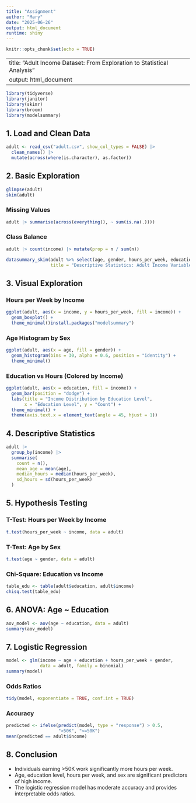```yaml
---
title: "Assignment"
author: "Mary"
date: "2025-06-26"
output: html_document
runtime: shiny
---
```


```r
knitr::opts_chunk$set(echo = TRUE)
```

---
title: "Adult Income Dataset: From Exploration to Statistical Analysis"
output: html_document
---

```r
library(tidyverse)
library(janitor)
library(skimr)
library(broom)
library(modelsummary)
``` 

## 1. Load and Clean Data

```r
adult <- read_csv("adult.csv", show_col_types = FALSE) |>
  clean_names() |>
  mutate(across(where(is.character), as.factor))
```

## 2. Basic Exploration

```r
glimpse(adult)
skim(adult)
```

### Missing Values

```r
adult |> summarise(across(everything(), ~ sum(is.na(.))))
```

### Class Balance

```r
adult |> count(income) |> mutate(prop = n / sum(n))
```

```r
datasummary_skim(adult %>% select(age, gender, hours_per_week, education),
                 title = "Descriptive Statistics: Adult Income Variables")
```


## 3. Visual Exploration

### Hours per Week by Income
```r
ggplot(adult, aes(x = income, y = hours_per_week, fill = income)) +
  geom_boxplot() +
  theme_minimal()install.packages("modelsummary")
```

### Age Histogram by Sex
```r
ggplot(adult, aes(x = age, fill = gender)) +
  geom_histogram(bins = 30, alpha = 0.6, position = "identity") +
  theme_minimal()
```

### Education vs Hours (Colored by Income)
```r
ggplot(adult, aes(x = education, fill = income)) +
  geom_bar(position = "dodge") +
  labs(title = "Income Distribution by Education Level",
       x = "Education Level", y = "Count") +
  theme_minimal() +
  theme(axis.text.x = element_text(angle = 45, hjust = 1))
```

## 4. Descriptive Statistics

```r
adult |> 
  group_by(income) |>
  summarise(
    count = n(),
    mean_age = mean(age),
    median_hours = median(hours_per_week),
    sd_hours = sd(hours_per_week)
  )
```

## 5. Hypothesis Testing

### T-Test: Hours per Week by Income
```r
t.test(hours_per_week ~ income, data = adult)
```

### T-Test: Age by Sex
```r
t.test(age ~ gender, data = adult)
```

### Chi-Square: Education vs Income
```r
table_edu <- table(adult$education, adult$income)
chisq.test(table_edu)
```

## 6. ANOVA: Age ~ Education
```r
aov_model <- aov(age ~ education, data = adult)
summary(aov_model)
```

## 7. Logistic Regression

```r
model <- glm(income ~ age + education + hours_per_week + gender, 
             data = adult, family = binomial)
summary(model)
```

### Odds Ratios
```r
tidy(model, exponentiate = TRUE, conf.int = TRUE)
```

### Accuracy
```r
predicted <- ifelse(predict(model, type = "response") > 0.5, 
                    ">50K", "<=50K")
mean(predicted == adult$income)
```

## 8. Conclusion

- Individuals earning >50K work significantly more hours per week.
- Age, education level, hours per week, and sex are significant predictors of high income.
- The logistic regression model has moderate accuracy and provides interpretable odds ratios.
